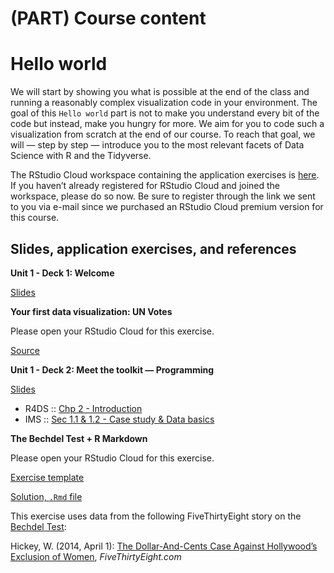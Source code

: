 # (PART) Course content {.unnumbered}

# Hello world {#hello-world}

We will start by showing you what is possible at the end of the class and running a reasonably complex visualization code in your environment.
The goal of this `Hello world` part is not to make you understand every bit of the code but instead, make you hungry for more.
We aim for you to code such a visualization from scratch at the end of our course.
To reach that goal, we will --- step by step --- introduce you to the most relevant facets of Data Science with R and the Tidyverse.

::: rstudio-cloud
The RStudio Cloud workspace containing the application exercises is [here](https://rstudio.cloud/spaces/241661).
If you haven't already registered for RStudio Cloud and joined the workspace, please do so now.
Be sure to register through the link we sent to you via e-mail since we purchased an RStudio Cloud premium version for this course.
:::

## Slides, application exercises, and references

::: slide-deck
**Unit 1 - Deck 1: Welcome**

::: slides
[Slides](https://lukas-jue.github.io/intro-tidyverse-2022-summer/slides/u1-d01-welcome/u1-d01-welcome.html#1)
:::
:::

::: application-exercise
**Your first data visualization: UN Votes**

Please open your RStudio Cloud for this exercise.

::: source
[Source](https://github.com/lukas-jue/intro-tidyverse-2022-summer/blob/master/docs/application-exercises/ae-01a-un-votes/unvotes.Rmd)
:::
:::

::: slide-deck
**Unit 1 - Deck 2: Meet the toolkit --- Programming**

::: slides
[Slides](https://lukas-jue.github.io/intro-tidyverse-2022-summer/slides/u1-d02-toolkit-r/u1-d02-toolkit-r.html)
:::

::: reading
-   R4DS :: [Chp 2 - Introduction](https://r4ds.had.co.nz/explore-intro.html)
-   IMS :: [Sec 1.1 & 1.2 - Case study & Data basics](https://openintro-ims.netlify.app/getting-started-with-data.html#basic-stents-strokes)
:::
:::

::: application-exercise
**The Bechdel Test + R Markdown**

Please open your RStudio Cloud for this exercise.

::: source
[Exercise template](https://github.com/lukas-jue/intro-tidyverse-2022-summer/blob/master/docs/application-exercises/ae-02-bechdel-rmarkdown/bechdel.Rmd)
:::

::: source
[Solution, `.Rmd` file](https://github.com/lukas-jue/intro-tidyverse-2022-summer/blob/master/docs/application-exercises/ae-02-bechdel-rmarkdown/bechdel-solution.Rmd)
:::

::: reading
This exercise uses data from the following FiveThirtyEight story on the [Bechdel Test](https://en.wikipedia.org/wiki/Bechdel_test):

Hickey, W.
(2014, April 1): [The Dollar-And-Cents Case Against Hollywood's Exclusion of Women](https://github.com/lukas-jue/intro-tidyverse-2022-summer/blob/master/docs/application-exercises/ae-02-bechdel-rmarkdown/bechdel.Rmd), *FiveThirtyEight.com*
:::
:::
